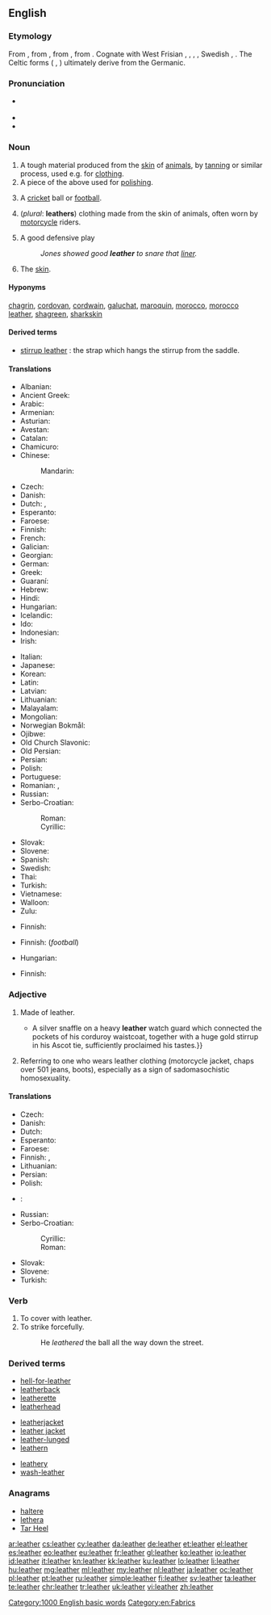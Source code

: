 ==English==
{{wikipedia}}

===Etymology===
From {{etyl|enm|en}} {{term|lether|lang=enm}}, from {{etyl|ang|en}} {{term|leþer||leather|lang=ang}}, from {{etyl|gem-pro|en}} {{term/t|gem-pro|*leþrą||leather}}, from {{etyl|ine-pro|en}} {{term/t|ine-pro|*letrom||leather}}. Cognate with West Frisian {{term|leare||leather|lang=fy}}, {{etyl|nl|-}} {{term|leder|lang=nl}}, {{term|leer||leather|lang=nl}}, {{etyl|de|-}} {{term|Leder||leather|lang=de}}, Swedish {{term|läder||leather|lang=sv}}, {{etyl|is|-}} {{term|leður||leather|lang=is}}. The Celtic forms ({{etyl|cy|-}} {{term|lledr|lang=cy}}, {{etyl|ga|-}} {{term|lethar|lang=ga}}) ultimately derive from the Germanic.

===Pronunciation===
* {{a|US}} {{IPA|/ˈlɛðɚ/}}
* {{audio|en-us-leather.ogg|Audio (US)}}
* {{rhymes|ɛðə(r)}}

===Noun===
{{en-noun|~}}

# A tough material produced from the [[skin]] of [[animal]]s, by [[tan]]ning or similar process, used e.g. for [[clothing]].
# A piece of the above used for [[polish]]ing.
# {{context|colloquial|lang=en}} A [[cricket]] ball or [[football]].
# (''plural'': '''leathers''') clothing made from the skin of animals, often worn by [[motorcycle]] riders.
# {{context|baseball|lang=en}} A good defensive play
#: ''Jones showed good '''leather''' to snare that [[liner]].''
# {{context|dated|humorous|lang=en}} The [[skin]].

====Hyponyms====
{{sense|types of leather}} [[chagrin]], [[cordovan]], [[cordwain]], [[galuchat]], [[maroquin]], [[morocco]], [[morocco leather]], [[shagreen]], [[sharkskin]]

====Derived terms====
*[[stirrup leather]] : the strap which hangs the stirrup from the saddle.

====Translations====
{{trans-top|material produced by tanning animal skin}}
* Albanian: {{t-|sq|lëkurë}}
* Ancient Greek: {{tø|grc|βύρσα|f|tr=búrsa|sc=polytonic}}
* Arabic: {{t-|ar|جلد|tr=jild|m}}
* Armenian: {{t-|hy|կաշի|tr=kaši}}
* Asturian: {{t-|ast|cueru|m}}
* Avestan: {{tø|ae|carəman-}}
* Catalan: {{t-|ca|cuir|m}}
* Chamicuro: {{tø|ccc|shama}}
* Chinese:
*: Mandarin: {{t-|cmn|皮革|tr=pí gé|sc=Hani}}
* Czech: {{t+|cs|kůže|f}}
* Danish: {{t+|da|læder|n}}
* Dutch: {{t+|nl|leer|n}}, {{t+|nl|leder|n}} {{qualifier|formal}}
* Esperanto: {{t-|eo|ledo}}
* Faroese: {{t-|fo|leður|n}}
* Finnish: {{t+|fi|nahka}}
* French: {{t+|fr|cuir|m}}
* Galician: {{t-|gl|coiro|m}}
* Georgian: {{t-|ka|ტყავი|tr=tqavi|sc=Geor}}
* German: {{t+|de|Leder|n}}
* Greek: {{t+|el|δέρμα|n|tr=dérma|sc=Grek}}
* Guaraní: {{t-|gn|pire}}
* Hebrew: {{t+|he|עור|tr=iver|sc=Hebr}}
* Hindi: {{t-|hi|चमड़ा|tr=camaṛā|sc=Deva}}
* Hungarian: {{t+|hu|bőr}}
* Icelandic: {{t+|is|leður|n}}
* Ido: {{t+|io|ledro}}
* Indonesian: {{t+|id|kulit}}
* Irish: {{t-|ga|leathar|m}}
{{trans-mid}}
* Italian: {{t+|it|cuoio|m}}
* Japanese: {{t+|ja|皮|tr=かわ, kawa}}
* Korean: {{t+|ko|가죽|tr=gajuk}}
* Latin: {{t-|la|cutis|f}}
* Latvian: {{t+|lv|āda|f}}
* Lithuanian: {{t+|lt|oda|f}}
* Malayalam: {{t-|ml|തോല്‍]]|tr=thOl}}
* Mongolian: {{t-|mn|савхи|tr=savkhi|sc=Cyrl}}
* Norwegian Bokmål: {{t-|nb|lær|n}}
* Ojibwe: {{tø|oj|bashkwegin}}
* Old Church Slavonic: {{tø|cu|кожа|f|tr=koža|sc=Cyrs}}
* Old Persian: {{tø|peo|čarman-|sc=Xpeo}}
* Persian: {{t+|fa|چرم|tr=čarm}}
* Polish: {{t+|pl|skóra|f}}
* Portuguese: {{t+|pt|couro|m}}
* Romanian: {{t+|ro|piele|f}}, {{t-|ro|piele de animal|f}}
* Russian: {{t+|ru|кожа|f|tr=kóža}}
* Serbo-Croatian:
*: Roman: {{t-|sh|koža|f}}
*: Cyrillic: {{t-|sh|кожа|f}}
* Slovak: {{t-|sk|koža|f}}
* Slovene: {{t+|sl|usnje|n}}
* Spanish: {{t+|es|cuero|m}}
* Swedish: {{t+|sv|läder|n}}
* Thai: {{t-|th|หนัง|tr=năng}}
* Turkish: {{t+|tr|deri}}
* Vietnamese: {{t+|vi|da thuộc}}
* Walloon: {{t+|wa|cur|m}}
* Zulu: {{t+|zu|isikhumba|c7|c8}}
{{trans-bottom}}

{{trans-top|piece of leather used for polishing}}
* Finnish: {{t+|fi|säämiskä}}
{{trans-mid}}
{{trans-bottom}}

{{trans-top|colloquial: cricket ball or football}}
* Finnish: {{t+|fi|nahkakuula}} (''football'')
{{trans-mid}}
* Hungarian: {{t+|hu|bőr}}
{{trans-bottom}}

{{trans-top|leather clothing}}
* Finnish: {{t-|fi|nahkavaatteet}}
{{trans-mid}}
{{trans-bottom}}

{{trans-top|baseball: good defensive play}}
{{trans-mid}}
{{trans-bottom}}

===Adjective===
{{en-adj|-}}

# Made of leather.
#*{{quote-book|year=1898|author={{w|Winston Churchill (novelist)|Winston Churchill}}
|title={{w|The Celebrity}}|chapter=2
|passage=Sunning himself on the board steps, I saw for the first time Mr. Farquhar Fenelon Cooke.{{...}}A silver snaffle on a heavy '''leather''' watch guard which connected the pockets of his corduroy waistcoat, together with a huge gold stirrup in his Ascot tie, sufficiently proclaimed his tastes.}}
# Referring to one who wears leather clothing (motorcycle jacket, chaps over 501 jeans, boots), especially as a sign of sadomasochistic homosexuality.

====Translations====
{{trans-top|made of leather}}
* Czech: {{t-|cs|kožený}}
* Danish: {{t-|da|læder-}}
* Dutch: {{t+|nl|leren}}
* Esperanto: {{t-|eo|leda}}
* Faroese: {{t-|fo|leður-}}
* Finnish: {{t+|fi|nahka|alt=nahka-}}, {{t+|fi|nahkainen}}
* Lithuanian: {{t-|lt|odinis}}
* Persian: {{t+|fa|چرمی|tr=charmi}}
* Polish: {{t+|pl|skórzany}}
{{trans-mid}}
* {{ttbc|ro}}: {{qualifier|fabricat}} {{t+|ro|piele|alt=din piele}} <!-- was "din [[piele]]" - assumed inflected form or vocalised spelling; please verify if linking is acceptable. see [[User:Kephir/gadgets/xte#Translation_fixing]] -->
* Russian: {{t+|ru|кожаный|tr=kóžanyj}}
* Serbo-Croatian:
*: Cyrillic: {{t-|sh|кожни|m}}
*: Roman: {{t-|sh|kožni|m}}
* Slovak: {{t-|sk|kožený}}
* Slovene: {{t-|sl|usnjen}}
* Turkish: {{t+|tr|deri}}
{{trans-bottom}}

===Verb===
{{en-verb}}

# To cover with leather.
# To strike  forcefully.
#: He ''leathered'' the ball all the way down the street.

===Derived terms===
{{rel-top3|Terms derived from the adjective, noun, or verb ''leather''}}
* [[hell-for-leather]]
* [[leatherback]]
* [[leatherette]]
* [[leatherhead]]
{{rel-mid3}}
* [[leatherjacket]]<!--a type of fish-->
* [[leather jacket]]<!--a jacket made of leather-->
* [[leather-lunged]]
* [[leathern]]
{{rel-mid3}}
* [[leathery]]
* [[wash-leather]]
{{rel-bottom}}

===Anagrams===
* [[haltere#English|haltere]]
* [[lethera#English|lethera]]
* [[Tar Heel#English|Tar Heel]]

[[Category:1000 English basic words]]
[[Category:en:Fabrics]]

[[ar:leather]]
[[cs:leather]]
[[cy:leather]]
[[da:leather]]
[[de:leather]]
[[et:leather]]
[[el:leather]]
[[es:leather]]
[[eo:leather]]
[[eu:leather]]
[[fr:leather]]
[[gl:leather]]
[[ko:leather]]
[[io:leather]]
[[id:leather]]
[[it:leather]]
[[kn:leather]]
[[kk:leather]]
[[ku:leather]]
[[lo:leather]]
[[li:leather]]
[[hu:leather]]
[[mg:leather]]
[[ml:leather]]
[[my:leather]]
[[nl:leather]]
[[ja:leather]]
[[oc:leather]]
[[pl:leather]]
[[pt:leather]]
[[ru:leather]]
[[simple:leather]]
[[fi:leather]]
[[sv:leather]]
[[ta:leather]]
[[te:leather]]
[[chr:leather]]
[[tr:leather]]
[[uk:leather]]
[[vi:leather]]
[[zh:leather]]